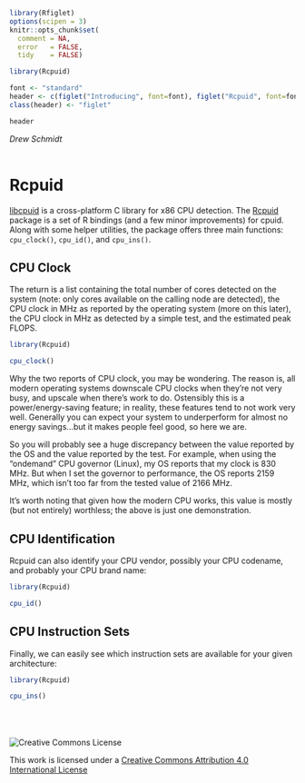 <!--
%\VignetteEngine{knitr}
%\VignetteIndexEntry{Introducing Rfiglet}
-->

```r
library(Rfiglet)
options(scipen = 3)
knitr::opts_chunk$set(
  comment = NA,
  error   = FALSE,
  tidy    = FALSE)
```

```r
library(Rcpuid)

font <- "standard"
header <- c(figlet("Introducing", font=font), figlet("Rcpuid", font=font))
class(header) <- "figlet"

header
```

*Drew Schmidt* 
<br><br>

# Rcpuid

[libcpuid](http://libcpuid.sourceforge.net/)
is a cross-platform C library for x86 CPU detection.
The [Rcpuid](https://github.com/wrathematics/Rcpuid)
package is a set of R bindings (and a few minor 
improvements) for cpuid.  Along with some helper utilities, the 
package offers three main functions:  `cpu_clock()`, `cpu_id()`,
and `cpu_ins()`.



## CPU Clock

The return is a list containing the total number
of cores detected on the system (note: only cores available on the
calling node are detected), the CPU clock in MHz as reported by the
operating system (more on this later), the CPU clock in MHz as 
detected by a simple test, and the estimated peak FLOPS.

```r
library(Rcpuid)

cpu_clock()
```

Why the two reports of CPU clock, you may be wondering.  The reason 
is, all modern operating systems downscale CPU clocks when they're
not very busy, and upscale when there's work to do.  Ostensibly this
is a power/energy-saving feature; in reality, these features
tend to not work very well.  Generally you can expect your system to 
underperform for almost no energy savings...but it makes people
feel good, so here we are.

So you will probably see a huge discrepancy between the value
reported by the OS and the value reported by the test.  For example, 
when using the "ondemand" CPU governor (Linux), my OS reports that
my clock is 830 MHz.  But when I set the governor to performance,
the OS reports 2159 MHz, which isn't too far from the tested value
of 2166 MHz.

It's worth noting that given how the modern CPU works, this value
is mostly (but not entirely) worthless; the above is just one
demonstration.



## CPU Identification

Rcpuid can also identify your CPU vendor, possibly your CPU codename, 
and probably your CPU brand name:

```r
library(Rcpuid)

cpu_id()
```



## CPU Instruction Sets

Finally, we can easily see which instruction sets are available for
your given architecture:

```r
library(Rcpuid)

cpu_ins()
```



<br><br><br>
![Creative Commons License](cc.png "Creative Commons License")

This work is licensed under a [Creative Commons Attribution 4.0 International License](http://creativecommons.org/licenses/by/4.0/)
